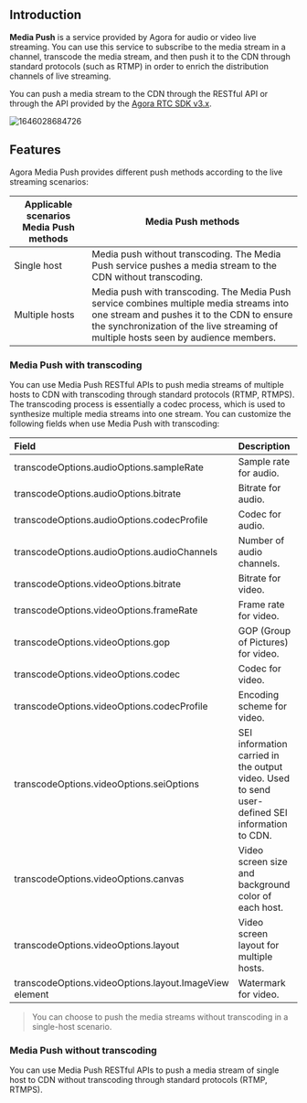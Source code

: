 
## Introduction
**Media Push** is a service provided by Agora for audio or video live streaming. You can use this service to subscribe to the media stream in a channel, transcode the media stream, and then push it to the CDN through standard protocols (such as RTMP) in order to enrich the distribution channels of live streaming.

You can push a media stream to the CDN through the RESTful API or through the API provided by the [Agora RTC SDK v3.x](/3.x/interactive-live-streaming/advanced-features/media-push).

![1646028684726](https://web-cdn.agora.io/docs-files/1646028684726)

## Features

Agora Media Push provides different push methods according to the live streaming scenarios:


| Applicable scenarios Media Push methods | Media Push methods |
| ---------------- | ---------------- |
| Single host   | Media push without transcoding. The Media Push service pushes a media stream to the CDN without transcoding.      |
|Multiple hosts   | Media push with transcoding. The Media Push service combines multiple media streams into one stream and pushes it to the CDN to ensure the synchronization of the live streaming of multiple hosts seen by audience members.    |

### Media Push with transcoding

You can use Media Push RESTful APIs to push media streams of multiple hosts to CDN with transcoding through standard protocols (RTMP, RTMPS).
The transcoding process is essentially a codec process, which is used to synthesize multiple media streams into one stream. You can customize the following fields when use Media Push with transcoding:

| Field                                          | Description                                                  |
| :--------------------------------------------- | :----------------------------------------------------------- |
| transcodeOptions.audioOptions.sampleRate       | Sample rate for audio.                                       |
| transcodeOptions.audioOptions.bitrate          | Bitrate for audio.                                           |
| transcodeOptions.audioOptions.codecProfile     |  Codec for audio.                                   |
| transcodeOptions.audioOptions.audioChannels    | Number of audio channels.                                    |
| transcodeOptions.videoOptions.bitrate          | Bitrate for video.                                           |
| transcodeOptions.videoOptions.frameRate        | Frame rate for video.                                        |
| transcodeOptions.videoOptions.gop              | GOP (Group of Pictures) for video.                            |
| transcodeOptions.videoOptions.codec     | Codec for video.                                      |
| transcodeOptions.videoOptions.codecProfile     | Encoding scheme for video.                                   |
| transcodeOptions.videoOptions.seiOptions     | SEI information carried in the output video. Used to send user-defined SEI information to CDN. |
| transcodeOptions.videoOptions.canvas           | Video screen size and background color of each host.         |
| transcodeOptions.videoOptions.layout           | Video screen layout for multiple hosts.                      |
| transcodeOptions.videoOptions.layout.ImageView element | Watermark for video.                                         |

> You can choose to push the media streams without transcoding in a single-host scenario.

### Media Push without transcoding

You can use Media Push RESTful APIs to push a media stream of single host to CDN without transcoding through standard protocols (RTMP, RTMPS).